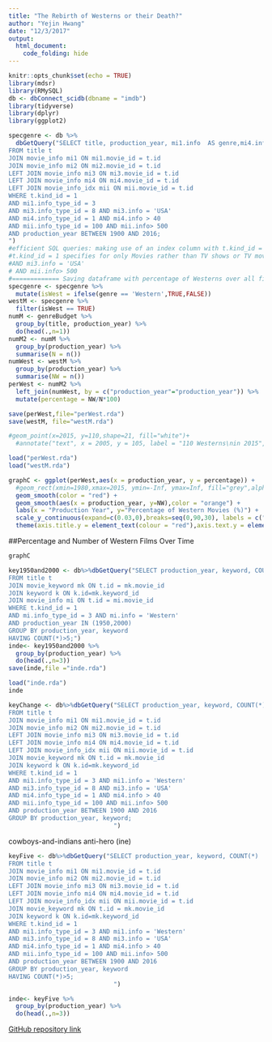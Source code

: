 ```yaml
---
title: "The Rebirth of Westerns or their Death?"
author: "Yejin Hwang"
date: "12/3/2017"
output: 
  html_document:
    code_folding: hide
---
```


```r
knitr::opts_chunk$set(echo = TRUE)
library(mdsr)
library(RMySQL)
db <- dbConnect_scidb(dbname = "imdb")
library(tidyverse)
library(dplyr)
library(ggplot2)
```

```r
specgenre <- db %>%
  dbGetQuery("SELECT title, production_year, mi1.info  AS genre,mi4.info AS Runtime, mii.info AS Votes
FROM title t
JOIN movie_info mi1 ON mi1.movie_id = t.id
JOIN movie_info mi2 ON mi2.movie_id = t.id
LEFT JOIN movie_info mi3 ON mi3.movie_id = t.id
LEFT JOIN movie_info mi4 ON mi4.movie_id = t.id
LEFT JOIN movie_info_idx mii ON mii.movie_id = t.id
WHERE t.kind_id = 1
AND mi1.info_type_id = 3
AND mi3.info_type_id = 8 AND mi3.info = 'USA'
AND mi4.info_type_id = 1 AND mi4.info > 40
AND mii.info_type_id = 100 AND mii.info> 500
AND production_year BETWEEN 1900 AND 2016;
")
#efficient SQL queries: making use of an index column with t.kind_id = 1
#t.kind_id = 1 specifies for only Movies rather than TV shows or TV movies
#AND mi3.info = 'USA'
# AND mii.info> 500
#============= Saving dataframe with percentage of Westerns over all films =======
specgenre <- specgenre %>%
  mutate(isWest = ifelse(genre == 'Western',TRUE,FALSE))
westM <- specgenre %>%
  filter(isWest == TRUE)
numM <- genreBudget %>%
  group_by(title, production_year) %>%
  do(head(.,n=1))
numM2 <- numM %>%
  group_by(production_year) %>%
  summarise(N = n())
numWest <- westM %>%
  group_by(production_year) %>%
  summarise(NW = n())
perWest <- numM2 %>%
  left_join(numWest, by = c("production_year"="production_year")) %>%
  mutate(percentage = NW/N*100)
```
```r
save(perWest,file="perWest.rda")
save(westM, file="westM.rda")

#geom_point(x=2015, y=110,shape=21, fill="white")+
  #annotate("text", x = 2005, y = 105, label = "110 Westerns\nin 2015",colour = "navy", size = 3,family = "PT Sans") +
```
```r
load("perWest.rda")
load("westM.rda")
```


```r
graphC <- ggplot(perWest,aes(x = production_year, y = percentage)) + 
  #geom_rect(xmin=1980,xmax=2015, ymin=-Inf, ymax=Inf, fill="grey",alpha=0.05)+
  geom_smooth(color = "red") +
  geom_smooth(aes(x = production_year, y=NW),color = "orange") + 
  labs(x = "Production Year", y="Percentage of Western Movies (%)") + 
  scale_y_continuous(expand=c(0.03,0),breaks=seq(0,90,30), labels = c("0%","30%","60%","90%"),sec.axis = sec_axis(~.*1, name = "Number of Western Movies"))+ 
  theme(axis.title.y = element_text(colour = "red"),axis.text.y = element_text(color = "red"), axis.text.y.right = element_text(color = "orange"),axis.title.y.right = element_text(colour = "orange"))
```
##Percentage and Number of Western Films Over Time
```r
graphC
```
```r
key1950and2000 <- db%>%dbGetQuery("SELECT production_year, keyword, COUNT(*)
FROM title t
JOIN movie_keyword mk ON t.id = mk.movie_id
JOIN keyword k ON k.id=mk.keyword_id
JOIN movie_info mi ON t.id = mi.movie_id
WHERE t.kind_id = 1
AND mi.info_type_id = 3 AND mi.info = 'Western'
AND production_year IN (1950,2000)
GROUP BY production_year, keyword
HAVING COUNT(*)>5;")
inde<- key1950and2000 %>%
  group_by(production_year) %>%
  do(head(.,n=3))
save(inde,file ="inde.rda")
```
```r
load("inde.rda")
inde
```
```r
keyChange <- db%>%dbGetQuery("SELECT production_year, keyword, COUNT(*)
FROM title t
JOIN movie_info mi1 ON mi1.movie_id = t.id
JOIN movie_info mi2 ON mi2.movie_id = t.id
LEFT JOIN movie_info mi3 ON mi3.movie_id = t.id
LEFT JOIN movie_info mi4 ON mi4.movie_id = t.id
LEFT JOIN movie_info_idx mii ON mii.movie_id = t.id
JOIN movie_keyword mk ON t.id = mk.movie_id
JOIN keyword k ON k.id=mk.keyword_id
WHERE t.kind_id = 1
AND mi1.info_type_id = 3 AND mi1.info = 'Western'
AND mi3.info_type_id = 8 AND mi3.info = 'USA'
AND mi4.info_type_id = 1 AND mi4.info > 40
AND mii.info_type_id = 100 AND mii.info> 500
AND production_year BETWEEN 1900 AND 2016
GROUP BY production_year, keyword;
                             ")
```
cowboys-and-indians
anti-hero (ine)
```r
keyFive <- db%>%dbGetQuery("SELECT production_year, keyword, COUNT(*)
FROM title t
JOIN movie_info mi1 ON mi1.movie_id = t.id
JOIN movie_info mi2 ON mi2.movie_id = t.id
LEFT JOIN movie_info mi3 ON mi3.movie_id = t.id
LEFT JOIN movie_info mi4 ON mi4.movie_id = t.id
LEFT JOIN movie_info_idx mii ON mii.movie_id = t.id
JOIN movie_keyword mk ON t.id = mk.movie_id
JOIN keyword k ON k.id=mk.keyword_id
WHERE t.kind_id = 1
AND mi1.info_type_id = 3 AND mi1.info = 'Western'
AND mi3.info_type_id = 8 AND mi3.info = 'USA'
AND mi4.info_type_id = 1 AND mi4.info > 40
AND mii.info_type_id = 100 AND mii.info> 500
AND production_year BETWEEN 1900 AND 2016
GROUP BY production_year, keyword
HAVING COUNT(*)>5;
                             ")
```

```r
inde<- keyFive %>%
  group_by(production_year) %>%
  do(head(.,n=3))
```

[GitHub repository link](https://github.com/yejhwang/mp4_DataJournalism.git)


